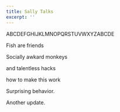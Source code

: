 ```yaml
---
title: Sally Talks
excerpt: ''
---
```


ABCDEFGHIJKLMNOPQRSTUVWXYZABCDE

Fish are friends

Socially awkard monkeys

and talentless hacks

how to make this work

Surprising behavior.

Another update.
